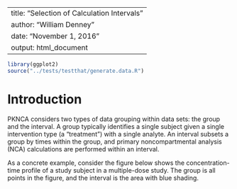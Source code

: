 <!--
%\VignetteEngine{knitr::rmarkdown}
%\VignetteIndexEntry{Writing PKNCA Parameter Functions}
-->
---
title: "Selection of Calculation Intervals"
author: "William Denney"
date: "November 1, 2016"
output: html_document
---

```{r setup, include=FALSE}
library(ggplot2)
source("../tests/testthat/generate.data.R")
```


# Introduction

PKNCA considers two types of data grouping within data sets:  the group and the interval.  A group typically identifies a single subject given a single intervention type (a "treatment") with a single analyte.  An interval subsets a group by times within the group, and primary noncompartmental analysis (NCA) calculations are performed within an interval.

As a concrete example, consider the figure below shows the concentration-time profile of a study subject in a multiple-dose study.  The group is all points in the figure, and the interval is the area with blue shading.

```{r plotgroupinterval, echo=FALSE}

```

